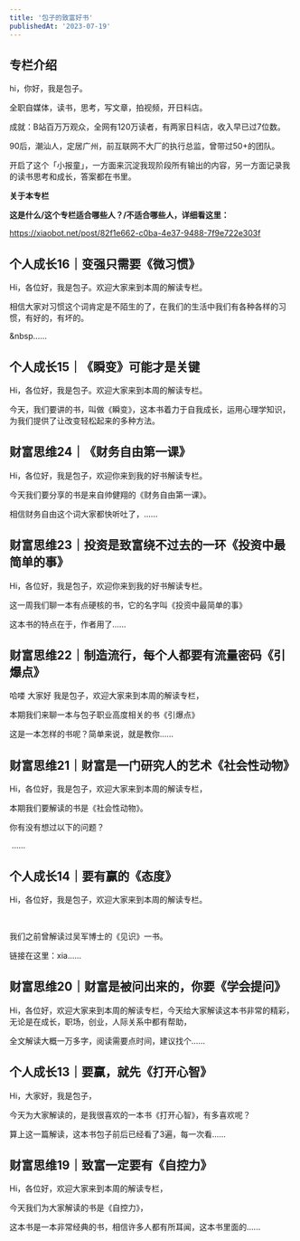 ```yaml
---
title: '包子的致富好书'
publishedAt: '2023-07-19'
---
```


## 专栏介绍

hi，你好，我是包子。

全职自媒体，读书，思考，写文章，拍视频，开日料店。

成就：B站百万万观众，全网有120万读者，有两家日料店，收入早已过7位数。

90后，潮汕人，定居广州，前互联网不大厂的执行总监，曾带过50+的团队。

开启了这个「小报童」，一方面来沉淀我现阶段所有输出的内容，另一方面记录我的读书思考和成长，答案都在书里。

**关于本专栏**

**这是什么/这个专栏适合哪些人？/不适合哪些人，详细看这里：**

https://xiaobot.net/post/82f1e662-c0ba-4e37-9488-7f9e722e303f


## 个人成长16｜变强只需要《微习惯》
Hi，各位好，我是包子。欢迎大家来到本周的解读专栏。

相信大家对习惯这个词肯定是不陌生的了，在我们的生活中我们有各种各样的习惯，有好的，有坏的。

&nbsp......

## 个人成长15｜《瞬变》可能才是关键
Hi，各位好，我是包子。欢迎大家来到本周的解读专栏。

今天，我们要讲的书，叫做《瞬变》，这本书着力于自我成长，运用心理学知识，为我们提供了让改变轻松起来的多种方法。

## 财富思维24｜《财务自由第一课》
Hi，各位好，我是包子，欢迎你来到我的好书解读专栏。

今天我们要分享的书是来自帅健翔的《财务自由第一课》。

相信财务自由这个词大家都快听吐了，......

## 财富思维23｜投资是致富绕不过去的一环《投资中最简单的事》
Hi，各位好，我是包子，欢迎你来到我的好书解读专栏。

这一周我们聊一本有点硬核的书，它的名字叫《投资中最简单的事》

这本书的特点在于，作者用了......

## 财富思维22｜制造流行，每个人都要有流量密码《引爆点》
哈喽 大家好 我是包子，欢迎大家来到本周的解读专栏，

本期我们来聊一本与包子职业高度相关的书《引爆点》

这是一本怎样的书呢？简单来说，就是教你......

## 财富思维21｜财富是一门研究人的艺术《社会性动物》
Hi，各位好，我是包子，欢迎大家来到本周的解读专栏，

本期我们要解读的书是《社会性动物》。

你有没有想过以下的问题？

 ......

## 个人成长14｜要有赢的《态度》
Hi，各位好，我是包子，欢迎大家来到本周的解读专栏。

 

我们之前曾解读过吴军博士的《见识》一书。

链接在这里：xia......

## 财富思维20｜财富是被问出来的，你要《学会提问》
Hi，各位好，欢迎大家来到本周的解读专栏，今天给大家解读这本书非常的精彩，无论是在成长，职场，创业，人际关系中都有帮助，

全文解读大概一万多字，阅读需要点时间，建议找个......

## 个人成长13｜要赢，就先《打开心智》
Hi，大家好，我是包子，

今天为大家解读的，是我很喜欢的一本书《打开心智》，有多喜欢呢？

算上这一篇解读，这本书包子前后已经看了3遍，每一次看......

## 财富思维19｜致富一定要有《自控力》
Hi，各位好，欢迎大家来到本周的解读专栏，

今天我们为大家解读的书是《自控力》，

这本书是一本非常经典的书，相信许多人都有所耳闻，这本书里面的......

